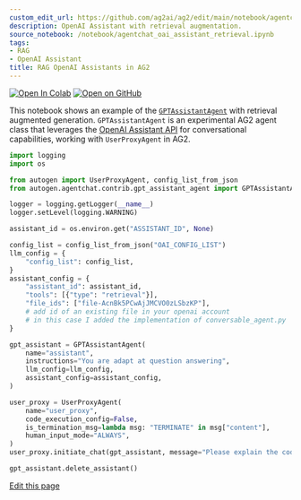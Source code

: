 ```yaml
---
custom_edit_url: https://github.com/ag2ai/ag2/edit/main/notebook/agentchat_oai_assistant_retrieval.ipynb
description: OpenAI Assistant with retrieval augmentation.
source_notebook: /notebook/agentchat_oai_assistant_retrieval.ipynb
tags:
- RAG
- OpenAI Assistant
title: RAG OpenAI Assistants in AG2
---
```


<a href="https://colab.research.google.com/github/ag2ai/ag2/blob/main/notebook/agentchat_oai_assistant_retrieval.ipynb" class="colab-badge" target="_blank"><img noZoom src="https://colab.research.google.com/assets/colab-badge.svg" alt="Open In Colab" /></a>
<a href="https://github.com/ag2ai/ag2/blob/main/notebook/agentchat_oai_assistant_retrieval.ipynb" class="github-badge" target="_blank"><img noZoom src="https://img.shields.io/badge/Open%20on%20GitHub-grey?logo=github" alt="Open on GitHub" /></a>




This notebook shows an example of the
[`GPTAssistantAgent`](https://github.com/ag2ai/ag2/blob/main/autogen/agentchat/contrib/gpt_assistant_agent.py)
with retrieval augmented generation. `GPTAssistantAgent` is an
experimental AG2 agent class that leverages the [OpenAI Assistant
API](https://platform.openai.com/docs/assistants/overview) for
conversational capabilities, working with `UserProxyAgent` in AG2.

```python
import logging
import os

from autogen import UserProxyAgent, config_list_from_json
from autogen.agentchat.contrib.gpt_assistant_agent import GPTAssistantAgent

logger = logging.getLogger(__name__)
logger.setLevel(logging.WARNING)

assistant_id = os.environ.get("ASSISTANT_ID", None)

config_list = config_list_from_json("OAI_CONFIG_LIST")
llm_config = {
    "config_list": config_list,
}
assistant_config = {
    "assistant_id": assistant_id,
    "tools": [{"type": "retrieval"}],
    "file_ids": ["file-AcnBk5PCwAjJMCVO0zLSbzKP"],
    # add id of an existing file in your openai account
    # in this case I added the implementation of conversable_agent.py
}

gpt_assistant = GPTAssistantAgent(
    name="assistant",
    instructions="You are adapt at question answering",
    llm_config=llm_config,
    assistant_config=assistant_config,
)

user_proxy = UserProxyAgent(
    name="user_proxy",
    code_execution_config=False,
    is_termination_msg=lambda msg: "TERMINATE" in msg["content"],
    human_input_mode="ALWAYS",
)
user_proxy.initiate_chat(gpt_assistant, message="Please explain the code in this file!")

gpt_assistant.delete_assistant()
```

<div className="edit-url-container">
    <a className="edit-url" href="https://github.com/ag2ai/ag2/edit/main/notebook/agentchat_oai_assistant_retrieval.ipynb" target='_blank'><Icon icon="pen" iconType="solid" size="13px"/> Edit this page</a>
</div>
